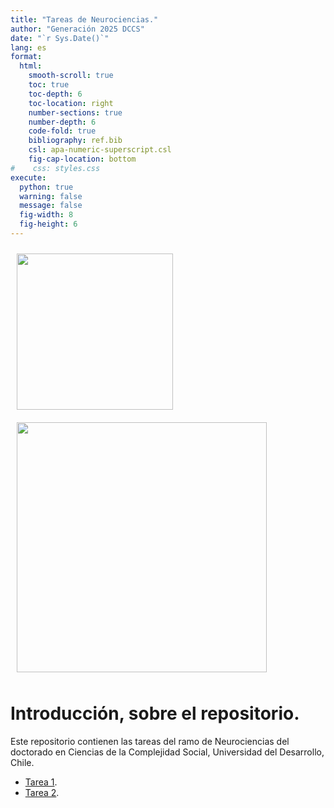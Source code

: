 ```yaml
---
title: "Tareas de Neurociencias."
author: "Generación 2025 DCCS"
date: "`r Sys.Date()`"
lang: es
format:
  html:
    smooth-scroll: true
    toc: true
    toc-depth: 6
    toc-location: right
    number-sections: true
    number-depth: 6
    code-fold: true
    bibliography: ref.bib
    csl: apa-numeric-superscript.csl
    fig-cap-location: bottom
#    css: styles.css
execute:
  python: true
  warning: false
  message: false
  fig-width: 8
  fig-height: 6
---
```

<img src="logo1.png" style="width: 250px; position:relative; top:0; left:0; padding:10px;"/>
<img src="logo2.png" style="width: 400px; position:relative; top:0; right:0; padding:10px;"/>


# Introducción, sobre el repositorio.

Este repositorio contienen las tareas del ramo de Neurociencias del doctorado en Ciencias de la Complejidad Social, Universidad del Desarrollo, Chile.

- [Tarea 1](https://amarusimonaguerojimenez.github.io/Neurociencia-DCCS/Tarea1.html).
- [Tarea 2](https://amarusimonaguerojimenez.github.io/Neurociencia-DCCS/Tarea2.html).
